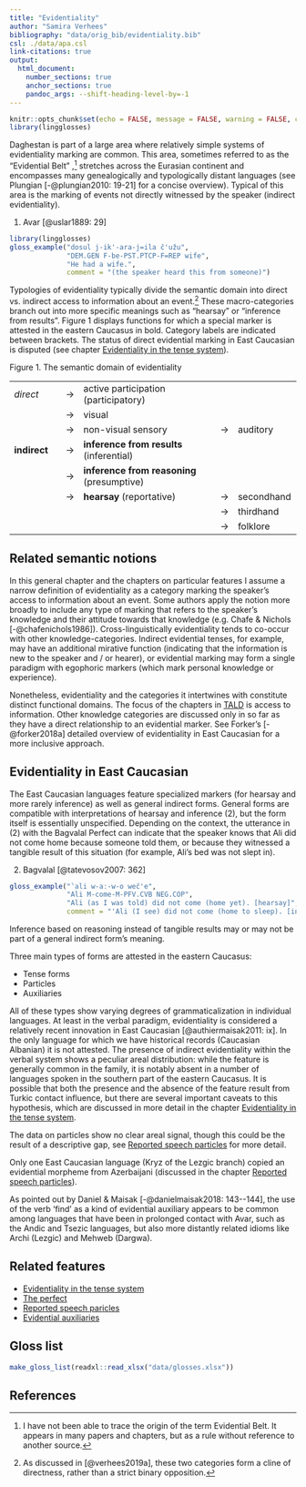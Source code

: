 ```yaml
---
title: "Evidentiality"
author: "Samira Verhees"
bibliography: "data/orig_bib/evidentiality.bib"
csl: ./data/apa.csl
link-citations: true
output:
  html_document:
    number_sections: true
    anchor_sections: true
    pandoc_args: --shift-heading-level-by=-1
---
```


```r
knitr::opts_chunk$set(echo = FALSE, message = FALSE, warning = FALSE, comment = '')
library(lingglosses)
```

Daghestan is part of a large area where relatively simple systems of evidentiality marking are common. This area, sometimes referred to as the “Evidential Belt” ,[^1] stretches across the Eurasian continent and encompasses many genealogically and typologically distant languages (see Plungian [-@plungian2010: 19-21] for a concise overview). Typical of this area is the marking of events not directly witnessed by the speaker (indirect evidentiality).

[^1]: I have not been able to trace the origin of the term Evidential Belt. It appears in many papers and chapters, but as a rule without reference to another source.

(@one)	Avar	[@uslar1889: 29]

```r
library(lingglosses)
gloss_example("dosul j-ik'-ara-j=ila č'užu",
              "DEM.GEN F-be-PST.PTCP-F=REP wife",
              "He had a wife.",
              comment = "(the speaker heard this from someone)")
```

Typologies of evidentiality typically divide the semantic domain into direct vs. indirect access to information about an event.[^2] These macro-categories branch out into more specific meanings such as “hearsay” or “inference from results”. Figure 1 displays functions for which a special marker is attested in the eastern Caucasus in bold. Category labels are indicated between brackets. The status of direct evidential marking in East Caucasian is disputed (see chapter [Evidentiality in the tense system](evidentiality_tense.html)).

[^2]: As discussed in [@verhees2019a], these two categories form a cline of directness, rather than a strict binary opposition.


Figure 1. The semantic domain of evidentiality

|         	|   	|                          	|   	|            	|
|----------	|---	|--------------------------	|---	|------------	|
| <i>direct</i>   	| → 	| active participation (participatory)     	|   	|            	|
|          	| → 	| visual                   	|   	|            	|
|          	| → 	| non-visual sensory       	| → 	| auditory   	|
| <b>indirect</b> 	| → 	| <b>inference from results</b> (inferential)   	|   	|            	|
|          	| → 	| <b>inference from reasoning</b> (presumptive)	|   	|            	|
|          	| → 	| <b>hearsay</b> (reportative)                  	| → 	| secondhand 	|
|          	|   	|                          	| → 	| thirdhand  	|
|          	|   	|                          	| → 	| folklore   	|


## Related semantic notions

In this general chapter and the chapters on particular features I assume a narrow definition of evidentiality as a category marking the speaker’s access to information about an event. Some authors apply the notion more broadly to include any type of marking that refers to the speaker’s knowledge and their attitude towards that knowledge (e.g. Chafe & Nichols [-@chafenichols1986]). Cross-linguistically evidentiality tends to co-occur with other knowledge-categories. Indirect evidential tenses, for example, may have an additional mirative function (indicating that the information is new to the speaker and / or hearer), or evidential marking may form a single paradigm with egophoric markers (which mark personal knowledge or experience). 

Nonetheless, evidentiality and the categories it intertwines with constitute distinct functional domains. The focus of the chapters in [TALD](http://lingconlab.ru/dagatlas/) is access to information. Other knowledge categories are discussed only in so far as they have a direct relationship to an evidential marker. See Forker’s [-@forker2018a] detailed overview of evidentiality in East Caucasian for a more inclusive approach.

## Evidentiality in East Caucasian

The East Caucasian languages feature specialized markers (for hearsay and more rarely inference) as well as general indirect forms. General forms are compatible with interpretations of hearsay and inference (@two), but the form itself is essentially unspecified. Depending on the context, the utterance in (@two) with the Bagvalal Perfect can indicate that the speaker knows that Ali did not come home because someone told them, or because they witnessed a tangible result of this situation (for example, Ali’s bed was not slept in).

(@two) Bagvalal	[@tatevosov2007: 362]

```r
gloss_example("ˁali w-aː-w-o weč'e",
              "Ali M-come-M-PFV.CVB NEG.COP",
              "Ali (as I was told) did not come (home yet). [hearsay]",
              comment = "'Ali (I see) did not come (home to sleep). [inferential]'")
```


Inference based on reasoning instead of tangible results may or may not be part of a general indirect form’s meaning.

Three main types of forms are attested in the eastern Caucasus:

- Tense forms
- Particles
- Auxiliaries

All of these types show varying degrees of grammaticalization in individual languages. At least in the verbal paradigm, evidentiality is considered a relatively recent innovation in East Caucasian [@authiermaisak2011: ix]. In the only language for which we have historical records (Caucasian Albanian) it is not attested. The presence of indirect evidentiality within the verbal system shows a peculiar areal distribution: while the feature is generally common in the family, it is notably absent in a number of languages spoken in the southern part of the eastern Caucasus. It is possible that both the presence and the absence of the feature result from Turkic contact influence, but there are several important caveats to this hypothesis, which are discussed in more detail in the chapter [Evidentiality in the tense system](evidentiality_tense.html).

The data on particles show no clear areal signal, though this could be the result of a descriptive gap, see [Reported speech particles](particles.html) for more detail.

Only one East Caucasian language (Kryz of the Lezgic branch) copied an evidential morpheme from Azerbaijani (discussed in the chapter [Reported speech particles](particles.html)). 

As pointed out by Daniel & Maisak [-@danielmaisak2018: 143--144], the use of the verb ‘find’ as a kind of evidential auxiliary appears to be common among languages that have been in prolonged contact with Avar, such as the Andic and Tsezic languages, but also more distantly related idioms like Archi (Lezgic) and Mehweb (Dargwa).
  
  
## Related features {-}

- [Evidentiality in the tense system](evidentiality_tense.html)
- [The perfect](perfect.html)
- [Reported speech paricles](particles.html)
- [Evidential auxiliaries](:())

## Gloss list {-}

```r
make_gloss_list(readxl::read_xlsx("data/glosses.xlsx"))
```

## References {-}

